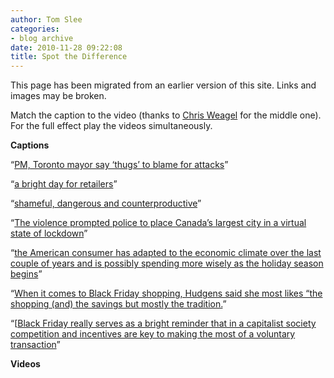 ```yaml
---
author: Tom Slee
categories:
- blog archive
date: 2010-11-28 09:22:08
title: Spot the Difference
---
```


::: {.callout-note}

This page has been migrated from an earlier version of this site. 
Links and images may be broken.

:::


Match the caption to the video (thanks to [Chris Weagel](http://human-dog.tumblr.com/) for the middle one). For the full effect play the videos simultaneously.

**Captions**

"[PM, Toronto mayor say 'thugs' to blame for attacks](http://www.cbc.ca/canada/story/2010/06/26/g20-saturday-protests.html)"

"[a bright day for retailers](http://www.bostonherald.com/business/general/view.bg?articleid=1299294&srvc=rss)"

"[shameful, dangerous and counterproductive](http://www.bbc.co.uk/news/uk-politics-11745570)"

"[The violence prompted police to place Canada's largest city in a virtual state of lockdown](http://news.aol.ca/ca/article/g20-protest-turns-violent-in-toronto/19532314)"

"[the American consumer has adapted to the economic climate over the last couple of years and is possibly spending more wisely as the holiday season begins](http://www.bbc.co.uk/news/business-11857218)"

"[When it comes to Black Friday shopping, Hudgens said she most likes “the shopping (and) the savings but mostly the tradition.](http://www.examiner-enterprise.com/articles/2010/11/27/news/news080.txt)"

"[[Black Friday really serves as a bright reminder that in a capitalist society competition and incentives are key to making the most of a voluntary transaction](http://www.ocregister.com/opinion/black-277620-friday-shopping.html)"

**Videos**
